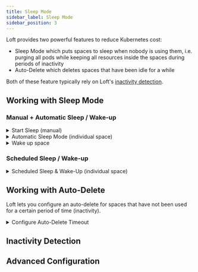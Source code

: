 ```yaml
---
title: Sleep Mode
sidebar_label: Sleep Mode
sidebar_position: 3
---
```





Loft provides two powerful features to reduce Kubernetes cost:
- Sleep Mode which puts spaces to sleep when nobody is using them, i.e. purging all pods while keeping all resources inside the spaces during periods of inactivity
- Auto-Delete which deletes spaces that have been idle for a while

Both of these feature typically rely on Loft's [inactivity detection](#inactivity-detection).


## Working with Sleep Mode

<PartialWorkingWithSleepMode name="space" />

### Manual + Automatic Sleep / Wake-up

<details>
  <summary>Start Sleep (manual)</summary>
  <Tabs
    defaultValue="ui"
    values={[
      {label: 'UI', value: 'ui'},
      {label: 'CLI', value: 'cli'},
    ]}>
    <TabItem value="ui"><PartialSleepManualUI name="space" kind="Space" /></TabItem>
    <TabItem value="cli"><PartialSleepManualCLI name="space"/></TabItem>
  </Tabs>

</details>

<details>
  <summary>Automatic Sleep Mode (individual space)</summary>
  <PartialSleepConfigureUI name="space"/>
</details>

<details>
  <summary>Wake up space</summary>
  <Tabs
    defaultValue="ui"
    values={[
      {label: 'UI', value: 'ui'},
      {label: 'CLI', value: 'cli'},
    ]}>
    <TabItem value="ui"><PartialSleepWakeUI name="space"/></TabItem>
    <TabItem value="cli"><PartialSleepWakeCLI name="space"/></TabItem>
  </Tabs>
</details>


### Scheduled Sleep / Wake-up

<details>
  <summary>Scheduled Sleep & Wake-Up (individual space)</summary>
  <PartialSleepScheduleUI name="space"/>
</details>


## Working with Auto-Delete
Loft lets you configure an auto-delete for spaces that have not been used for a certain period of time (inactivity).

<details>
  <summary>Configure Auto-Delete Timeout</summary>
  <PartialAutoDeleteConfigureUI name="space"/>
</details>


## Inactivity Detection

<PartialActivityDetection name="space" />

## Advanced Configuration

<PartialAdvancedConfiguration name="space" />
